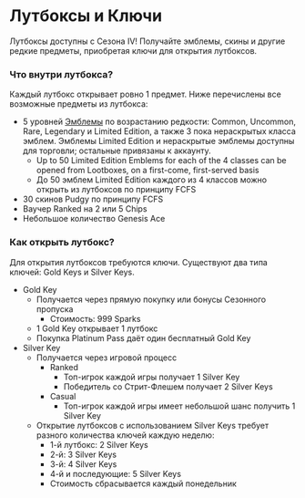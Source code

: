 # Лутбоксы и Ключи

Лутбоксы доступны с Сезона IV! Получайте эмблемы, скины и другие редкие предметы, приобретая ключи для открытия лутбоксов.

### Что внутри лутбокса?

Каждый лутбокс открывает ровно 1 предмет. Ниже перечислены все возможные предметы из лутбокса:

- 5 уровней [Эмблемы](emblems) по возрастанию редкости: Common, Uncommon, Rare, Legendary и Limited Edition, а также 3 пока нераскрытых класса эмблем. Эмблемы Limited Edition и нераскрытые эмблемы доступны для торговли; остальные привязаны к аккаунту.
  - Up to 50 Limited Edition Emblems for each of the 4 classes can be opened from Lootboxes, on a first-come, first-served basis
  - До 50 эмблем Limited Edition каждого из 4 классов можно открыть из лутбоксов по принципу FCFS
- 30 скинов Pudgy по принципу FCFS
- Ваучер Ranked на 2 или 5 Chips
- Небольшое количество Genesis Ace

### Как открыть лутбокс?

Для открытия лутбоксов требуются ключи. Существуют два типа ключей: Gold Keys и Silver Keys.

- Gold Key
  - Получается через прямую покупку или бонусы Сезонного пропуска
    - Стоимость: 999 Sparks
  - 1 Gold Key открывает 1 лутбокс
  - Покупка Platinum Pass даёт один бесплатный Gold Key
- Silver Key
  - Получается через игровой процесс
    - Ranked
      - Топ-игрок каждой игры получает 1 Silver Key
      - Победитель со Стрит-Флешем получает 2 Silver Keys
    - Casual
      - Топ-игрок каждой игры имеет небольшой шанс получить 1 Silver Key
  - Открытие лутбоксов с использованием Silver Keys требует разного количества ключей каждую неделю:
    - 1-й лутбокс: 2 Silver Keys
    - 2-й: 3 Silver Keys
    - 3-й: 4 Silver Keys
    - 4-й и последующие: 5 Silver Keys
    - Стоимость сбрасывается каждый понедельник